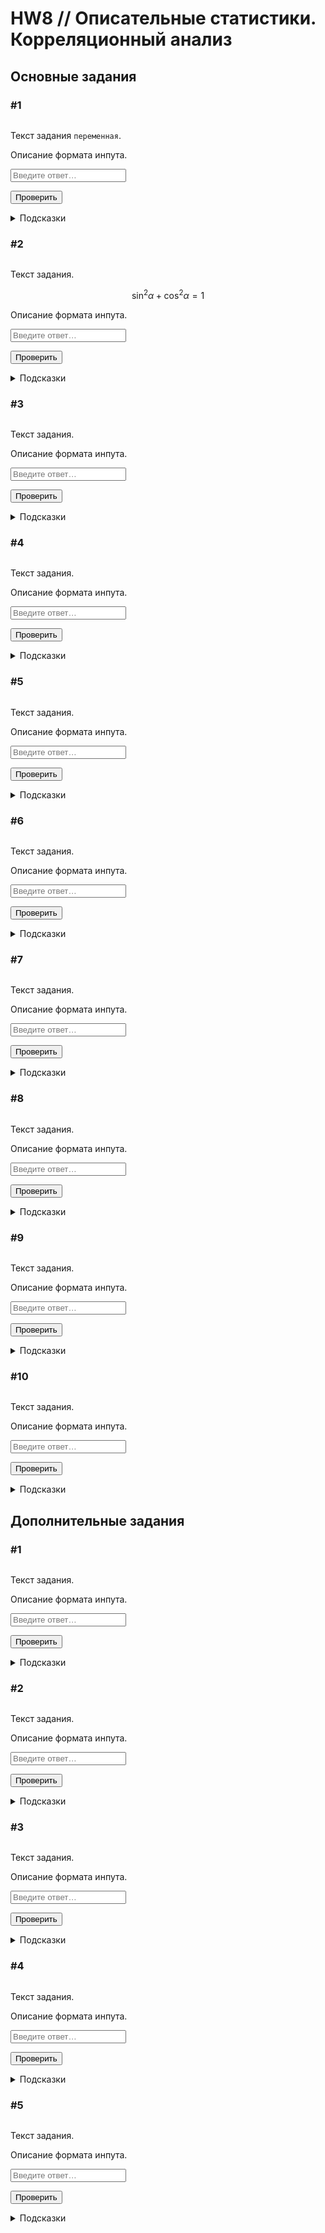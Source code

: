 # HW8 // Описательные статистики. Корреляционный анализ {#hw8 .unnumbered}

```{=html}
<!--
REPLACE ALL hw8 TO hw<n> WITH MATCH CASE
-->
```
## Основные задания {#hw8_main}

### #1

<img id="hw8-1-level" class="level"/>

::: {#hw8-1-task .task}
Текст задания `переменная`.
:::

::: {#hw8-1-autocheck .autocheck}
::: {#hw8-1-ir .input-requirements}
Описание формата инпута.
:::

<input class="autocheck-input" type="text" id="hw8-1" placeholder="Введите ответ…">

<input class="autocheck-button" type="button" value="Проверить" onclick="check('hw8-1')">

::: {#hw8-1-fb .autocheck-feedback}
:::
:::

::: hints-wrapper
<details class="hints" id="hw8-1-hints">

<summary>Подсказки</summary>

<details class="hint">

<summary>Как делать задание?</summary>

</details>

<details class="hint">

<summary>Что надо сделать?</summary>

</details>

<details class="hint">

<summary>Ответ неверный</summary>

</details>

</details>
:::

### #2

<img id="hw8-2-level" class="level"/>

::: {#hw8-2-task .task}
Текст задания.

$$\sin^2{\alpha} + \cos^2{\alpha} = 1$$
:::

::: {#hw8-2-autocheck .autocheck}
::: {#hw8-2-ir .input-requirements}
Описание формата инпута.
:::

<input class="autocheck-input" type="text" id="hw8-2" placeholder="Введите ответ…">

<input class="autocheck-button" type="button" value="Проверить" onclick="check('hw8-2')">

::: {#hw8-2-fb .autocheck-feedback}
:::
:::

::: hints-wrapper
<details class="hints" id="hw8-2-hints">

<summary>Подсказки</summary>

<details class="hint">

<summary>Как делать задание?</summary>

</details>

<details class="hint">

<summary>Что надо сделать?</summary>

</details>

<details class="hint">

<summary>Ответ неверный</summary>

</details>

</details>
:::

### #3

<img id="hw8-3-level" class="level"/>

::: {#hw8-3-task .task}
Текст задания.
:::

::: {#hw8-3-autocheck .autocheck}
::: {#hw8-3-ir .input-requirements}
Описание формата инпута.
:::

<input class="autocheck-input" type="text" id="hw8-3" placeholder="Введите ответ…">

<input class="autocheck-button" type="button" value="Проверить" onclick="check('hw8-3')">

::: {#hw8-3-fb .autocheck-feedback}
:::
:::

::: hints-wrapper
<details class="hints" id="hw8-3-hints">

<summary>Подсказки</summary>

<details class="hint">

<summary>Как делать задание?</summary>

</details>

<details class="hint">

<summary>Что надо сделать?</summary>

</details>

<details class="hint">

<summary>Ответ неверный</summary>

</details>

</details>
:::

### #4

<img id="hw8-4-level" class="level"/>

::: {#hw8-4-task .task}
Текст задания.
:::

::: {#hw8-4-autocheck .autocheck}
::: {#hw8-4-ir .input-requirements}
Описание формата инпута.
:::

<input class="autocheck-input" type="text" id="hw8-4" placeholder="Введите ответ…">

<input class="autocheck-button" type="button" value="Проверить" onclick="check('hw8-4')">

::: {#hw8-4-fb .autocheck-feedback}
:::
:::

::: hints-wrapper
<details class="hints" id="hw8-4-hints">

<summary>Подсказки</summary>

<details class="hint">

<summary>Как делать задание?</summary>

</details>

<details class="hint">

<summary>Что надо сделать?</summary>

</details>

<details class="hint">

<summary>Ответ неверный</summary>

</details>

</details>
:::

### #5

<img id="hw8-5-level" class="level"/>

::: {#hw8-5-task .task}
Текст задания.
:::

::: {#hw8-5-autocheck .autocheck}
::: {#hw8-5-ir .input-requirements}
Описание формата инпута.
:::

<input class="autocheck-input" type="text" id="hw8-5" placeholder="Введите ответ…">

<input class="autocheck-button" type="button" value="Проверить" onclick="check('hw8-5')">

::: {#hw8-5-fb .autocheck-feedback}
:::
:::

::: hints-wrapper
<details class="hints" id="hw8-5-hints">

<summary>Подсказки</summary>

<details class="hint">

<summary>Как делать задание?</summary>

</details>

<details class="hint">

<summary>Что надо сделать?</summary>

</details>

<details class="hint">

<summary>Ответ неверный</summary>

</details>

</details>
:::

### #6

<img id="hw8-6-level" class="level"/>

::: {#hw8-6-task .task}
Текст задания.
:::

::: {#hw8-6-autocheck .autocheck}
::: {#hw8-6-ir .input-requirements}
Описание формата инпута.
:::

<input class="autocheck-input" type="text" id="hw8-6" placeholder="Введите ответ…">

<input class="autocheck-button" type="button" value="Проверить" onclick="check('hw8-6')">

::: {#hw8-6-fb .autocheck-feedback}
:::
:::

::: hints-wrapper
<details class="hints" id="hw8-6-hints">

<summary>Подсказки</summary>

<details class="hint">

<summary>Как делать задание?</summary>

</details>

<details class="hint">

<summary>Что надо сделать?</summary>

</details>

<details class="hint">

<summary>Ответ неверный</summary>

</details>

</details>
:::

### #7

<img id="hw8-7-level" class="level"/>

::: {#hw8-7-task .task}
Текст задания.
:::

::: {#hw8-7-autocheck .autocheck}
::: {#hw8-7-ir .input-requirements}
Описание формата инпута.
:::

<input class="autocheck-input" type="text" id="hw8-7" placeholder="Введите ответ…">

<input class="autocheck-button" type="button" value="Проверить" onclick="check('hw8-7')">

::: {#hw8-7-fb .autocheck-feedback}
:::
:::

::: hints-wrapper
<details class="hints" id="hw8-7-hints">

<summary>Подсказки</summary>

<details class="hint">

<summary>Как делать задание?</summary>

</details>

<details class="hint">

<summary>Что надо сделать?</summary>

</details>

<details class="hint">

<summary>Ответ неверный</summary>

</details>

</details>
:::

### #8

<img id="hw8-8-level" class="level"/>

::: {#hw8-8-task .task}
Текст задания.
:::

::: {#hw8-8-autocheck .autocheck}
::: {#hw8-8-ir .input-requirements}
Описание формата инпута.
:::

<input class="autocheck-input" type="text" id="hw8-8" placeholder="Введите ответ…">

<input class="autocheck-button" type="button" value="Проверить" onclick="check('hw8-8')">

::: {#hw8-8-fb .autocheck-feedback}
:::
:::

::: hints-wrapper
<details class="hints" id="hw8-8-hints">

<summary>Подсказки</summary>

<details class="hint">

<summary>Как делать задание?</summary>

</details>

<details class="hint">

<summary>Что надо сделать?</summary>

</details>

<details class="hint">

<summary>Ответ неверный</summary>

</details>

</details>
:::

### #9

<img id="hw8-9-level" class="level"/>

::: {#hw8-9-task .task}
Текст задания.
:::

::: {#hw8-9-autocheck .autocheck}
::: {#hw8-9-ir .input-requirements}
Описание формата инпута.
:::

<input class="autocheck-input" type="text" id="hw8-9" placeholder="Введите ответ…">

<input class="autocheck-button" type="button" value="Проверить" onclick="check('hw8-9')">

::: {#hw8-9-fb .autocheck-feedback}
:::
:::

::: hints-wrapper
<details class="hints" id="hw8-9-hints">

<summary>Подсказки</summary>

<details class="hint">

<summary>Как делать задание?</summary>

</details>

<details class="hint">

<summary>Что надо сделать?</summary>

</details>

<details class="hint">

<summary>Ответ неверный</summary>

</details>

</details>
:::

### #10

<img id="hw8-10-level" class="level"/>

::: {#hw8-10-task .task}
Текст задания.
:::

::: {#hw8-10-autocheck .autocheck}
::: {#hw8-10-ir .input-requirements}
Описание формата инпута.
:::

<input class="autocheck-input" type="text" id="hw8-10" placeholder="Введите ответ…">

<input class="autocheck-button" type="button" value="Проверить" onclick="check('hw8-10')">

::: {#hw8-10-fb .autocheck-feedback}
:::
:::

::: hints-wrapper
<details class="hints" id="hw8-10-hints">

<summary>Подсказки</summary>

<details class="hint">

<summary>Как делать задание?</summary>

</details>

<details class="hint">

<summary>Что надо сделать?</summary>

</details>

<details class="hint">

<summary>Ответ неверный</summary>

</details>

</details>
:::

## Дополнительные задания {#hw8_add}

### #1

<img id="hw8-11-level" class="level"/>

::: {#hw8-11-task .task}
Текст задания.
:::

::: {#hw8-11-autocheck .autocheck}
::: {#hw8-11-ir .input-requirements}
Описание формата инпута.
:::

<input class="autocheck-input" type="text" id="hw8-11" placeholder="Введите ответ…">

<input class="autocheck-button" type="button" value="Проверить" onclick="check('hw8-11')">

::: {#hw8-11-fb .autocheck-feedback}
:::
:::

::: hints-wrapper
<details class="hints" id="hw8-11-hints">

<summary>Подсказки</summary>

<details class="hint">

<summary>Как делать задание?</summary>

</details>

<details class="hint">

<summary>Что надо сделать?</summary>

</details>

<details class="hint">

<summary>Ответ неверный</summary>

</details>

</details>
:::

### #2

<img id="hw8-12-level" class="level"/>

::: {#hw8-12-task .task}
Текст задания.
:::

::: {#hw8-12-autocheck .autocheck}
::: {#hw8-12-ir .input-requirements}
Описание формата инпута.
:::

<input class="autocheck-input" type="text" id="hw8-12" placeholder="Введите ответ…">

<input class="autocheck-button" type="button" value="Проверить" onclick="check('hw8-12')">

::: {#hw8-12-fb .autocheck-feedback}
:::
:::

::: hints-wrapper
<details class="hints" id="hw8-12-hints">

<summary>Подсказки</summary>

<details class="hint">

<summary>Как делать задание?</summary>

</details>

<details class="hint">

<summary>Что надо сделать?</summary>

</details>

<details class="hint">

<summary>Ответ неверный</summary>

</details>

</details>
:::

### #3

<img id="hw8-13-level" class="level"/>

::: {#hw8-13-task .task}
Текст задания.
:::

::: {#hw8-13-autocheck .autocheck}
::: {#hw8-13-ir .input-requirements}
Описание формата инпута.
:::

<input class="autocheck-input" type="text" id="hw8-13" placeholder="Введите ответ…">

<input class="autocheck-button" type="button" value="Проверить" onclick="check('hw8-13')">

::: {#hw8-13-fb .autocheck-feedback}
:::
:::

::: hints-wrapper
<details class="hints" id="hw8-13-hints">

<summary>Подсказки</summary>

<details class="hint">

<summary>Как делать задание?</summary>

</details>

<details class="hint">

<summary>Что надо сделать?</summary>

</details>

<details class="hint">

<summary>Ответ неверный</summary>

</details>

</details>
:::

### #4

<img id="hw8-14-level" class="level"/>

::: {#hw8-14-task .task}
Текст задания.
:::

::: {#hw8-14-autocheck .autocheck}
::: {#hw8-14-ir .input-requirements}
Описание формата инпута.
:::

<input class="autocheck-input" type="text" id="hw8-14" placeholder="Введите ответ…">

<input class="autocheck-button" type="button" value="Проверить" onclick="check('hw8-14')">

::: {#hw8-14-fb .autocheck-feedback}
:::
:::

::: hints-wrapper
<details class="hints" id="hw8-14-hints">

<summary>Подсказки</summary>

<details class="hint">

<summary>Как делать задание?</summary>

</details>

<details class="hint">

<summary>Что надо сделать?</summary>

</details>

<details class="hint">

<summary>Ответ неверный</summary>

</details>

</details>
:::

### #5

<img id="hw8-15-level" class="level"/>

::: {#hw8-15-task .task}
Текст задания.
:::

::: {#hw8-15-autocheck .autocheck}
::: {#hw8-15-ir .input-requirements}
Описание формата инпута.
:::

<input class="autocheck-input" type="text" id="hw8-15" placeholder="Введите ответ…">

<input class="autocheck-button" type="button" value="Проверить" onclick="check('hw8-15')">

::: {#hw8-15-fb .autocheck-feedback}
:::
:::

::: hints-wrapper
<details class="hints" id="hw8-15-hints">

<summary>Подсказки</summary>

<details class="hint">

<summary>Как делать задание?</summary>

</details>

<details class="hint">

<summary>Что надо сделать?</summary>

</details>

<details class="hint">

<summary>Ответ неверный</summary>

</details>

</details>
:::

```{=html}
<!--- CHANGE hw8 TO hw<n> IN THE LINES BELOW--->
<script type="text/javascript" src="./js/hw8.json"></script>
<script type="text/javascript" src="./js/hw.js"></script>
```
